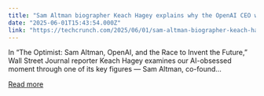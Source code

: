 ```yaml
---
title: "Sam Altman biographer Keach Hagey explains why the OpenAI CEO was ‘born for this moment’"
date: "2025-06-01T15:43:54.000Z"
link: "https://techcrunch.com/2025/06/01/sam-altman-biographer-keach-hagey-explains-why-the-openai-ceo-was-born-for-this-moment/"
---
```


In “The Optimist: Sam Altman, OpenAI, and the Race to Invent the Future,” Wall Street Journal reporter Keach Hagey examines our AI-obsessed moment through one of its key figures — Sam Altman, co-found...

[Read more](https://techcrunch.com/2025/06/01/sam-altman-biographer-keach-hagey-explains-why-the-openai-ceo-was-born-for-this-moment/)
